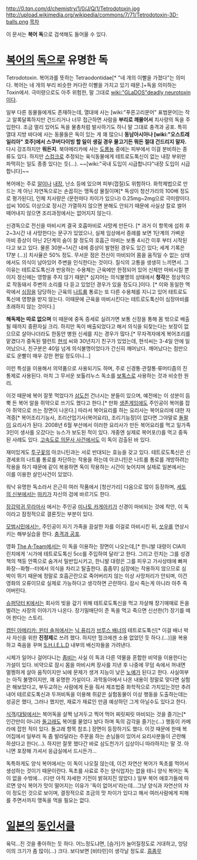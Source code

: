 http://0.tqn.com/d/chemistry/1/0/J/Q/1/Tetrodotoxin.jpg
http://upload.wikimedia.org/wikipedia/commons/7/71/Tetrodotoxin-3D-balls.png
[[목차]]

이 문서는 '''복어 독'''으로 검색해도 들어올 수 있다.

= [[복어]]의 [[독]]으로 유명한 독 = 
Tetrodotoxin. 복어과를 뜻하는 Tetraodontidae[* "네 개의 이빨을 가졌다"는 의미다. 복어는 네 개의 부리 비슷한 커다란 이빨을 가지고 있기 때문.]+독을 의미하는 Toxin에서. 극미량으로도 아주 위험한, 말 그대로 [[wiki:"GLaDOS"deadly neurotoxin]]이다.

일부 다른 동물들에게도 존재하는데, 열대에 사는 [wiki:"푸른고리문어" 표범문어]는 작고 알록달록하지만 건드리거나 너무 접근하면 사람을 '''부리로 깨물어서''' 치사량의 독을 주입한다. 조금 멀리 있어도 독을 물총처럼 발사하기도 하니 말 그대로 충격과 공포. 특히 열대 지방 바다에 사는 동물들은 독이 있는 게 꽤 많으니 '''동남아시아나 [wiki:"오스트레일리아" 호주]에서 스쿠버다이빙 할 일이 생길 경우 물고기든 뭐든 절대 건드리지 말자.''' 다시 강조하지만 '''뭐든지'''. 북아메리카에 사는 [[도롱뇽]] 중에는 피부에서 이걸 분비하는 종류도 있다. 하지만 [[스컹크]]로 추정되는 육식동물에게 테트로도톡신이 없는 내장 부위만 파먹히는 일도 종종 있다는 듯(...). ~~[wiki:"국내 도입이 시급합니다"내장 도입이 시급합니다]~~

복어에는 주로 [[알]]이나 [[내장]], 난소 등에 있으며 피부(껍질)도 위험하다. 화학제법으로 만드는 게 아닌 자연독으로는 손꼽히는 맹독성 물질이며[* 독성이 청산가리의 100배 정도로 평가된다], 인체 치사량은 (문헌마다 차이가 있으나) 0.25mg~2mg으로 극미량이다. 섭씨 100도 이상으로 장시간 가열하지 않으면 분해도 안되기 때문에 사실상 칼로 썰어 떼어내지 않으면 조리과정에서는 없어지지 않는다. 

신경독으로 전신을 마비시켜 결국 호흡마비로 사망케 만든다. [* 과거 이 항목에 섭취 후 2~3시간 내 사망한다는 문구가 있었으나, 실제 임상에서 증례를 보면 1단계의 가벼운 마비 증상이 아닌 2단계의 숨이 찰 정도의 호흡근 마비는 보통 4시간 이후 부터 시작된다고 보고 있다. 물론 30분~1시간 내에 증상이 발현된 경우도 있긴 있다; 세계 기록은 17분 (...)] 치사율은 50% 정도. 무서운 점은 전신이 마비되어 몸을 움직일 수 없는 상태에서도 의식이 남아있어 주변을 인식한다는 것이다. 질식의 고통을 생생히 느끼면서. 그 이유는 테트로도톡신과 반응하는 수용체는 근육에만 한정되어 있어 신체만 마비시킬 뿐이지 정신에는 영향을 주지 않기 때문[* 심지어는 의식불명의 상태에서 '''청각'''은 정상적으로 작동돼서 주변의 소리를 다 듣고 있었던 경우가 있을 정도다.]이다. [* 이와 동일한 맥락에서 [[심장]]을 담당하는 근육의 [[나트륨]] 통로는 또 다른 수용체를 지니고 있어 테트로도톡신에 영향을 받지 않는다. 이때문에 근육을 마비시킨다는 테트로도톡신이 심장마비를 초래하지 않는 것이다.]

'''해독제는 따로 없으며''' 이 때문에 중독 증세로 실려가면 보통 신장을 통해 몸 밖으로 배출될 때까지 중환자실 크리. 하지만 독이 배출되었다고 해서 의식을 되찾는다는 보장이 없으므로 살아나더라도 한동안 병원 신세를 지는 경우가 많다.[* 무자격자에게 복어조리를 맡겼다가 중독된 탤런트 [[현석]] 씨와 30년지기 친구가 있었는데, 현석씨는 3-4일 안에 일어났으나, 친구분은 40일 넘게 의식불명이었다가 간신히 깨어났다. 깨어났다는 점만으로도 운빨이 매우 강한 편일 정도이니...]

이런 특성을 이용해서 의약품으로 사용되기도 하며, 주로 신경통·관절통·류머티즘의 진통제로 사용된다. 마치 그 무서운 보톨리누스 독소를 [[보톡스]]로 사용하는 것과 비슷한 원리.

이것 때문에 복어 잘못 먹었다가 [[삼도천]] 건너시는 분들이 있으며, 예전에는 이 성분이 듬뿍 든 복어 알을 쥐약으로 쓰기도 했다고 한다.[* 만화 [[생존게임]]에도 주인공이 복어를 잡아 쥐약으로 쓰는 장면이 나온다.] 따라서 복어요리를 하는 요리사는 복어요리에 대한 자격증[* 복어조리기능사, 조리산업기사(복어요리), 조리기능장]이 없다면 그야말로 [[돌팔이]] 요리사가 된다. 2008년 6월 부산에서 이러한 요리사가 만든 복어요리를 먹고 일가족 3인이 생사를 오갔다는 뉴스가 보도된 적이 있다. 개중엔 실제로 복어포(!)를 먹고 중독된 사례도 있다. [[고속도로 의문사 사건]]에서도 이 독이 검출된 바 있다.

재미있게도 [[투구꽃]]의 아코니틴과는 서로 반대되는 효능을 갖고 있다. 테트로도톡신은 신경세포의 나트륨 통로를 차단하는 작용을 하는데 아코니틴은 나트륨 통로를 개방하려는 작용을 하기 때문에 같이 복용하면 독이 작용하는 시간이 늦어지며 실제로 일본에서는 이를 이용한 살인사건이 있었다.

워낙 유명한 독소라서 은근히 여러 작품에서 [청산가리] 다음으로 많이 등장하며, [[세토의 신부]]에서는 [[마키]]가 자신의 검에 바르기도 한다.

[[장갑악귀 무라마사]] 에서는 주인공 [[미나토 카게아키]]가 신경이 마비되는 것에 착안, 이 독이라고 잠정적으로 결론짓는 부분이 있다.

[[모범시민]]에서는, 주인공이 자기 가족을 끔살한 자를 이걸로 마비시킨 뒤, [[쏘우]]를 연상시키는 해부실습을 한다. [[충격과 공포]].

영화 [[The A-Team]]에서는 이 독을 이용하는 장면이 나오는데,[* 한니발 대령이 CIA의 린치에게 '시가에 테트로도톡신 5cc를 주입하여 달라'고 한다. 그리고 린치는 그를 성경책의 책등 안쪽으로 숨겨서 밀반입시키고, 한니발 대령은 그를 피우고 가사상태에 빠져 화장--화형--터에서 의식을 차리고 탈출한다. 흠좀무] 심장에는 작용하지 않으므로 심박이 뛰기 때문에 정말로 호흡곤란으로 죽어버리지 않는 이상 사망처리가 안되며, 이건 영화의 오류이므로 실제로 가능하다고 생각하면 곤란하다. 잠시 죽는게 아니라 아주 죽어버린다.

[[슈퍼닥터 K]]에서는 회사의 빚을 갚기 위해 테트로도톡신을 먹고 자살해 장기매매로 돈을 벌려는 사장의 이야기가 나온다. 장기밀매단이 준 독을 먹고 죽으면 신선한(?) 장기를 떼어 판다는 스토리.

[[캡틴 아메리카: 윈터 솔져]]에서는 [[닉 퓨리(마블 시네마틱 유니버스)|닉 퓨리]]가 [[헐크(마블 시네마틱 유니버스)|브루스 배너]]의 테트로도톡신[* 이걸 배너 박사 자신을 위한 '''진정제'''로 쓰려 했다. 하지만 헐크에겐 소용 없었던 듯 하다.(...)]을 복용하고 죽음을 꾸며 [[S.H.I.E.L.D]] 내부의 배신자들을 가려낸다.

시체가 일어나 걸어다니는 [[좀비]]는 사실 이 독과 다른 약물을 혼합한 비약을 이용한다는 가설이 있다. 비약으로 잠시 몸을 마비시켜 장사를 지낸 후 나중에 무덤 속에서 꺼내면 멀쩡하게 살아 움직이지만 뇌에 문제가 생겨 지능이 낮은 [[노예]]가 된다고 한다. 사실여부는 아직 불명이지만, 꽤 유명한 가설이다. 과학동아에서 나온 내용이 정말로 맞다면 실험은 해보았다고, 부두교하는 사람에게 돈을 줘서 제조법중 화학적으로 가치있는것만 추려내어 테르로도톡신과 두꺼비독을 이용해 쥐같은 실험동물이 이상 행동을 도출하는데는 성공은 했다, 그러나 했지만, 재료가 재료인 만큼 예상하던 그게 아닐수도 있다고 한다.

[[식객]]/[[대털]]에서는 복어독을 살짝 남겨두고 찍어 먹어 찌릿찌릿 마비되는 것을 즐기는[* 인간만이 아니라 [[돌고래]]도 복어를 물었다 놨다 하며 독의 감각을 즐기는(...) 행동이 카메라에 잡힌 적이 있다. 돌고래 항목 참조.] 장면이 등장하기도 했다. 이것 때문에 한때 복어집에서 일부러 독 좀 발라달라는 주문을 하는 손님들이 있어서 요리사분들이 곤란해 하셨다고 한다(...). 하지만 잘못 했다간 바로 삼도천가기 십상이니 따라하지는 말 것. 아니면 포장해 가셔서 응급실에서 드시든가...

독특하게도 양식 복어에서는 이 독이 나오질 않는데, 이건 자연산 복어가 독초를 먹어서 생성하는 것이기 때문이란다. 독초를 사료로 주는 양식업자는 없을 테니 양식 복어는 독이 없을 수밖에... (다만 아직 자세한 기전이 밝혀지진 않았다.)
일부 복어 애호가들에 따르면 양식 복어가 맛이 떨어지는 이유가 '독이 없어서'라는데...그냥 양식과 자연산의 차이 정도인 것으로 보이며, 결정적으로 조금의 맛 차이가 있다고 해서 여러사람에게 피해를 주면서까지 맹독을 먹을 필요는 없다.

= [[일본]]의 [[동인서클]] =
육덕...진 것을 좋아하는 듯 하다. 어느정도냐면, [슴가]가 늘어질정도로 거대하고, 엉덩이의 크기가 좀 많이(...) 크다. 보다보면 [비타민]이 생각날 정도로. [[흠좀무]]
